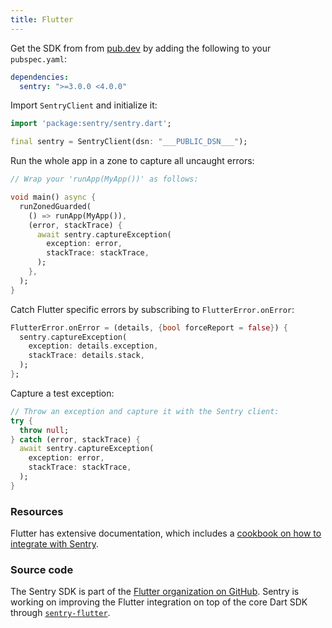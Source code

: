 ```yaml
---
title: Flutter
---
```


Get the SDK from from [pub.dev](https://pub.dev/packages/sentry) by adding the following to your `pubspec.yaml`:

```yml
dependencies:
  sentry: ">=3.0.0 <4.0.0"
```

Import `SentryClient` and initialize it:

```dart
import 'package:sentry/sentry.dart';

final sentry = SentryClient(dsn: "___PUBLIC_DSN___");
```

Run the whole app in a zone to capture all uncaught errors:

```dart
// Wrap your 'runApp(MyApp())' as follows:

void main() async {
  runZonedGuarded(
    () => runApp(MyApp()),
    (error, stackTrace) {
      await sentry.captureException(
        exception: error,
        stackTrace: stackTrace,
      );
    },
  );
}
```

Catch Flutter specific errors by subscribing to `FlutterError.onError`:

```dart
FlutterError.onError = (details, {bool forceReport = false}) {
  sentry.captureException(
    exception: details.exception,
    stackTrace: details.stack,
  );
};
```

Capture a test exception:

```dart
// Throw an exception and capture it with the Sentry client:
try {
  throw null;
} catch (error, stackTrace) {
  await sentry.captureException(
    exception: error,
    stackTrace: stackTrace,
  );
}
```

### Resources

Flutter has extensive documentation, which includes a
[cookbook on how to integrate with Sentry](https://flutter.dev/docs/cookbook/maintenance/error-reporting).

### Source code

The Sentry SDK is part of the [Flutter organization on GitHub](https://github.com/flutter/sentry).
Sentry is working on improving the Flutter integration on top of the core Dart SDK
through [`sentry-flutter`](https://github.com/getsentry/sentry-flutter/).

